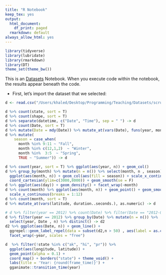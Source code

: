 ```yaml
---
title: "R Notebook"
keep_tex: yes
output:
  html_document:
    df_print: paged
  rmarkdown: default
always_allow_html: yes
---
```


```r
library(tidyverse)
library(lubridate)
library(rmarkdown)
library(DT)
theme_set(theme_bw())
```

This is an [Datasets](https://www.kaggle.com/rtatman/fun-beginner-friendly-datasets) Notebook. When you execute code within the notebook, the results appear beneath the code. 

* First, let's import the dataset that we selected:

```r
d <- read.csv("/Users/khaled/Desktop/Programming/Teaching/Datasets/scrubbed.csv", na.strings = "", stringsAsFactors = F) %>% filter(country == "us")
```


```r
d %>% count(state, sort = T)
d %>% count(shape, sort = T)
d %>% separate(datetime, c("Date", "Time"), sep = " ") -> d
d %>% count(Date, sort = T) 
d %>% mutate(Date = mdy(Date)) %>% mutate_at(vars(Date), funs(year, month, day)) -> d
d %>% mutate(
    season = case_when(
      month %in% 9:11 ~ "Fall",
      month %in% c(12,1,2)  ~ "Winter",
      month %in%  3:5  ~ "Spring",
      TRUE ~ "Summer")) -> d

d %>% count(year, sort = T) %>% ggplot(aes(year, n)) + geom_col()
d %>% group_by(month) %>% mutate(n = n()) %>% select(month, n , season) %>% distinct() %>% 
  ggplot(aes(month, n)) + geom_col(aes(fill = season)) + scale_x_continuous(breaks = 1:12) +
  coord_cartesian(ylim=c(3000,8000)) + geom_smooth(se = F)
d %>% ggplot(aes(day)) + geom_density() + facet_wrap(~month)
d %>% count(month) %>% ggplot(aes(month, n)) + geom_point() + geom_smooth() +
  scale_x_continuous(breaks = 1:12)
d %>% count(month, sort = T) 
d %>% mutate_at(vars(latitude, duration..seconds.), as.numeric) -> d

# d %>% filter(year == 2012) %>% count(Date) %>% filter(Date == "2012-07-04") -> nn
d %>% filter(year == 2012) %>% group_by(Date) %>% mutate(n = n()) %>% 
  select(year, Date , n) %>% distinct() -> d2
d2 %>% ggplot(aes(Date, n)) + geom_line() +
  ggrepel::geom_label_repel(data = subset(d2,n > 50) , aes(label = as.character(Date)), color = "red", segment.color = "red") +
  facet_wrap(~year, scales = "free")

```

```r
d  %>% filter(!state %in% c("ak", "hi", "pr")) %>%
  ggplot(aes(longitude, latitude)) +
  geom_point(alpha = 0.1) +
  coord_map() + borders("state") + theme_void() +
  labs(title = 'Year: {round(frame_time)}') +
  gganimate::transition_time(year)
```
